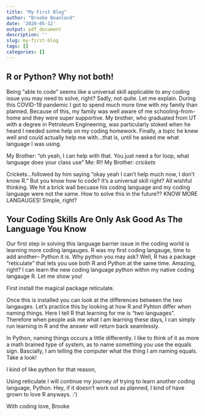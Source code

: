 ```yaml
---
title: "My First Blog"
author: "Brooke Beanland"
date: '2020-05-12'
output: pdf_document
description: ''
slug: my-first-blog
tags: []
categories: []
---
```


## R or Python? Why not both! 

Being "able to code" seems like a universal skill applicable to any coding issue you may need to solve, right? Sadly, not quite. Let me explain. During this COVID-19 pandemic I got to spend much more time with my family than planned. Because of this, my family was well aware of me schooling-from-home and they were super supportive. My brother, who graduated from UT with a degree in Petroleum Engineering, was particularly stoked when he heard I needed some help on my coding homework. Finally, a topic he knew well and could actually help me with...that is, until he asked me what language I was using. 

My Brother: "oh yeah, I can help with that. You just need a for loop, what language does your class use"
Me: R!!
My Brother: *crickets* 

Crickets...followed by him saying "okay yeah I can't help much now, I don't know R." But you know how to code? It's a universal skill right? All wishful thinking. We hit a brick wall becuase his coding language and my coding language were not the same. How to solve this in the future?? KNOW MORE LANGAUGES! Simple, right?

## Your Coding Skills Are Only Ask Good As The Language You Know

Our first step in solving this language barrier issue in the coding world is learning more coding langauges. R was my first coding langauge, time to add another-- Python it is. Why python you may ask? Well, R has a package "reticulate" that lets you use both R and Python at the same time. Amazing, right? I can learn the new coding language python within my native coding langauge R. Let me show you!

First install the magical package reticulate.



Once this is installed you can look at the differences between the two langauges. Let's practice this by looking at how R and Pyhton differ when naming things. Here I tell R that learning for me is "two languages". Therefore when people ask me what I am learning these days, I can simply run learning in R and the answer will return back seamlessly.  



In Python, naming things occurs a little differently. I like to think of it as more a math brained type of system, as to name something you use the equals sign. Bascially, I am telling the computer what the thing I am naming equals. Take a look!


I kind of like python for that reason, 

Using reticulate I will continue my journey of trying to learn another coding language, Python. Hey, if it doesn't work out as planned, I kind of have grown to love R anyways. :') 

With coding love, 
Brooke 

